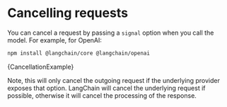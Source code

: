 
# Cancelling requests

You can cancel a request by passing a `signal` option when you call the model. For example, for OpenAI:


<IntegrationInstallTooltip></IntegrationInstallTooltip>

```bash npm2yarn
npm install @langchain/core @langchain/openai
```

<CodeBlock language="typescript">{CancellationExample}</CodeBlock>

Note, this will only cancel the outgoing request if the underlying provider exposes that option. LangChain will cancel the underlying request if possible, otherwise it will cancel the processing of the response.
